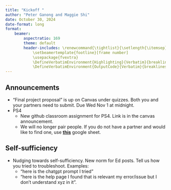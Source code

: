```yaml
---
title: "Kickoff "
author: "Peter Ganong and Maggie Shi"
date: October 30, 2024
date-format: long
format: 
    beamer:
        aspectratio: 169
        theme: default
        header-includes: \renewcommand{\tightlist}{\setlength{\itemsep}{3ex}\setlength{\parskip}{0pt}}
            \setbeamertemplate{footline}[frame number]
            \usepackage{fvextra}
            \DefineVerbatimEnvironment{Highlighting}{Verbatim}{breaklines,commandchars=\\\{\}}
            \DefineVerbatimEnvironment{OutputCode}{Verbatim}{breaklines,commandchars=\\\{\}}
---
```


## Announcements
* "Final project proposal" is up on Canvas under quizzes. Both you and your partners need to submit. Due Wed Nov 1 at midnight. 
* PS4
    * New github classroom assignment for PS4. Link is in the canvas announcement.
    * We will no longer pair people. If you do not have a partner and would like to find one, use **[this](https://docs.google.com/spreadsheets/d/1PO7mgU-pRIbQxNqzzQ0ZBSLy8Beg2EE1LmAwpuOaga8/edit?gid=0#gid=0)** google sheet. 
    
## Self-sufficiency
* Nudging towards self-sufficiency. New norm for Ed posts. Tell us how you tried to troubleshoot. Examples:
    * “here is the chatgpt prompt I tried” 
    * “here is the help page I found that is relevant my error/issue but I don’t understand xyz in it”.

